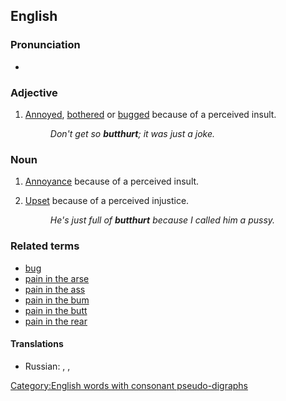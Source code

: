 ==English==

===Pronunciation===
* {{IPA|/ˈbʌtˌhɚt/|lang=en}}

===Adjective===
{{en-adj}}

# {{slang}} [[annoyed|Annoyed]], [[bothered]] or [[bugged]] because of a perceived insult.
#: ''Don't get so '''butthurt'''; it was just a joke.''

===Noun===
{{en-noun|-}}

# {{slang}} [[annoyance|Annoyance]] because of a perceived insult.
# {{slang}} [[upset|Upset]] because of a perceived injustice.
#: ''He's just full of '''butthurt''' because I called him a pussy.''

===Related terms===
* [[bug#Verb|bug]]
* [[pain in the arse]]
* [[pain in the ass]]
* [[pain in the bum]]
* [[pain in the butt]]
* [[pain in the rear]]

====Translations====
{{rfc-level|Translations at L4+ not in L3 POS section|lang=en}}
{{trans-top|(slang) annoyance because of a perceived insult}}
* Russian: {{t|ru|батхёрт|tr=|sc=Cyrl}}, {{t|ru|баттхёрт|tr=|sc=Cyrl}}, {{qualifier|partly}} {{t|ru|фрустрация|tr=|sc=Cyrl}}
{{trans-mid}}
{{trans-bottom}}

[[Category:English words with consonant pseudo-digraphs]]
